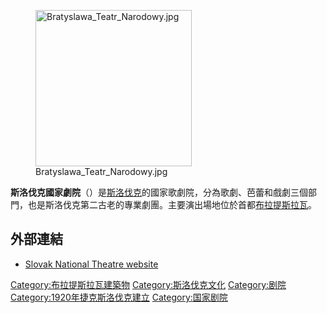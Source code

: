 [[Image:Bratyslawa_Teatr_Narodowy.jpg|250px]]

'''斯洛伐克國家劇院'''（{{lang-sk|Slovenské národné divadlo}}）是[[斯洛伐克|斯洛伐克]]的國家歌劇院，分為歌劇、芭蕾和戲劇三個部門，也是斯洛伐克第二古老的專業劇團。主要演出場地位於首都[[布拉提斯拉瓦|布拉提斯拉瓦]]。

== 外部連結 ==
* [http://www.snd.sk/index.php?SID=1186fa7d66d3e145175aaa432ce0b544&do=intro.frameset Slovak National Theatre website] {{Wayback|url=http://www.snd.sk/index.php?SID=1186fa7d66d3e145175aaa432ce0b544&do=intro.frameset |date=20200122173433 }}

[[Category:布拉提斯拉瓦建築物|Category:布拉提斯拉瓦建築物]]
[[Category:斯洛伐克文化|Category:斯洛伐克文化]]
[[Category:剧院|Category:剧院]]
[[Category:1920年捷克斯洛伐克建立|Category:1920年捷克斯洛伐克建立]]
[[Category:国家剧院|Category:国家剧院]]